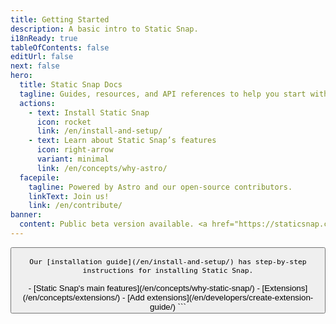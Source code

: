 ```yaml
---
title: Getting Started
description: A basic intro to Static Snap.
i18nReady: true
tableOfContents: false
editUrl: false
next: false
hero:
  title: Static Snap Docs
  tagline: Guides, resources, and API references to help you start with Static Snap.
  actions:
    - text: Install Static Snap
      icon: rocket
      link: /en/install-and-setup/
    - text: Learn about Static Snap’s features
      icon: right-arrow
      variant: minimal
      link: /en/concepts/why-astro/
  facepile:
    tagline: Powered by Astro and our open-source contributors.
    linkText: Join us!
    link: /en/contribute/
banner:
  content: Public beta version available. <a href="https://staticsnap.com/download"> Download v0.1.0</a>!
---
```



<CardGrid>


  <SplitCard title="Quick Demo" icon="rocket">
    <Button variant="minimal" link={"https://app.instawp.io/launch?t=static-snap&d=v2"} set:html={"Launch Quick Demo in InstaWP"} />
   
    
    Our [installation guide](/en/install-and-setup/) has step-by-step instructions for installing Static Snap.
  </SplitCard>

  <ListCard title="Learn" icon="open-book">
    - [Static Snap's main features](/en/concepts/why-static-snap/)
    - [Extensions](/en/concepts/extensions/)
  </ListCard>

  <ListCard title="Developers" icon="puzzle">
    - [Add extensions](/en/developers/create-extension-guide/)
  </ListCard>
</CardGrid>

<SupportEmail title="Have a question or want to get involved?" cta="Send us an email" />
```
